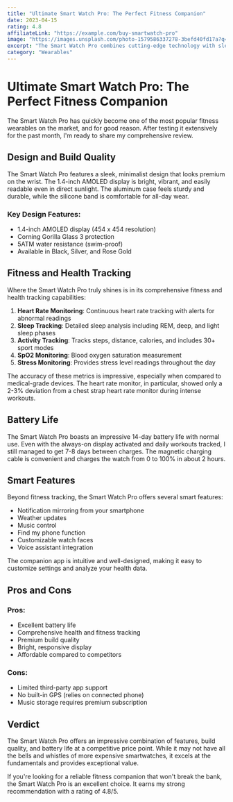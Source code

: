 ```yaml
---
title: "Ultimate Smart Watch Pro: The Perfect Fitness Companion"
date: 2023-04-15
rating: 4.8
affiliateLink: "https://example.com/buy-smartwatch-pro"
image: "https://images.unsplash.com/photo-1579586337278-3befd40fd17a?q=80&w=1000"
excerpt: "The Smart Watch Pro combines cutting-edge technology with sleek design, offering comprehensive fitness tracking, heart rate monitoring, and impressive battery life."
category: "Wearables"
---
```


# Ultimate Smart Watch Pro: The Perfect Fitness Companion

The Smart Watch Pro has quickly become one of the most popular fitness wearables on the market, and for good reason. After testing it extensively for the past month, I'm ready to share my comprehensive review.

## Design and Build Quality

The Smart Watch Pro features a sleek, minimalist design that looks premium on the wrist. The 1.4-inch AMOLED display is bright, vibrant, and easily readable even in direct sunlight. The aluminum case feels sturdy and durable, while the silicone band is comfortable for all-day wear.

### Key Design Features:
- 1.4-inch AMOLED display (454 x 454 resolution)
- Corning Gorilla Glass 3 protection
- 5ATM water resistance (swim-proof)
- Available in Black, Silver, and Rose Gold

## Fitness and Health Tracking

Where the Smart Watch Pro truly shines is in its comprehensive fitness and health tracking capabilities:

1. **Heart Rate Monitoring**: Continuous heart rate tracking with alerts for abnormal readings
2. **Sleep Tracking**: Detailed sleep analysis including REM, deep, and light sleep phases
3. **Activity Tracking**: Tracks steps, distance, calories, and includes 30+ sport modes
4. **SpO2 Monitoring**: Blood oxygen saturation measurement
5. **Stress Monitoring**: Provides stress level readings throughout the day

The accuracy of these metrics is impressive, especially when compared to medical-grade devices. The heart rate monitor, in particular, showed only a 2-3% deviation from a chest strap heart rate monitor during intense workouts.

## Battery Life

The Smart Watch Pro boasts an impressive 14-day battery life with normal use. Even with the always-on display activated and daily workouts tracked, I still managed to get 7-8 days between charges. The magnetic charging cable is convenient and charges the watch from 0 to 100% in about 2 hours.

## Smart Features

Beyond fitness tracking, the Smart Watch Pro offers several smart features:

- Notification mirroring from your smartphone
- Weather updates
- Music control
- Find my phone function
- Customizable watch faces
- Voice assistant integration

The companion app is intuitive and well-designed, making it easy to customize settings and analyze your health data.

## Pros and Cons

### Pros:
- Excellent battery life
- Comprehensive health and fitness tracking
- Premium build quality
- Bright, responsive display
- Affordable compared to competitors

### Cons:
- Limited third-party app support
- No built-in GPS (relies on connected phone)
- Music storage requires premium subscription

## Verdict

The Smart Watch Pro offers an impressive combination of features, build quality, and battery life at a competitive price point. While it may not have all the bells and whistles of more expensive smartwatches, it excels at the fundamentals and provides exceptional value.

If you're looking for a reliable fitness companion that won't break the bank, the Smart Watch Pro is an excellent choice. It earns my strong recommendation with a rating of 4.8/5.
